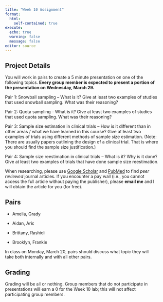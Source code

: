 ```yaml
---
title: "Week 10 Assignment"
format: 
  html:
    self-contained: true
execute:
  echo: true
  warning: false
  message: false
editor: source
---
```


## Project Details 

You will work in pairs to create a 5 minute presentation on one of the following topics. **Every group member is expected to present a portion of the presentation on Wednesday, March 29.**

Pair 1: Snowball sampling -- What is it? Give at least two examples of studies that used snowball sampling. What was their reasoning?

Pair 2: Quota sampling -- What is it? Give at least two examples of studies that used quota sampling. What was their reasoning?

Pair 3: Sample size estimation in clinical trials -- How is it different than in other areas / what we have learned in this course? Give at least two examples of trials using different methods of sample size estimation. (Note: There are usually papers outlining the design of a clinical trial. That is where you should find the sample size justification.)

Pair 4: Sample size reestimation in clinical trials -- What is it? Why is it done? Give at least two examples of trials that have done sample size reestimation.

When researching, please use [Google Scholar](http://scholar.google.com) and [PubMed](https://www.ncbi.nlm.nih.gov/pubmed/) to find *peer reviewed* journal articles. If you encounter a pay wall (i.e., you cannot access the full article without paying the publisher), please **email me** and I will obtain the article for you (for free). 

## Pairs

- Amelia, Grady

- Aidan, Aric

- Brittany, Rashidi

- Brooklyn, Frankie

In class on Monday, March 20, pairs should discuss what topic they will take both internally and with all other pairs.

## Grading

Grading will be all or nothing. Group members that do not participate in presentations will earn a 0 for the Week 10 lab; this will not affect participating group members. 